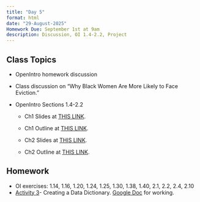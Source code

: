 ```yaml
---
title: "Day 5"
format: html
date: "29-August-2025"
Homework Due: September 1st at 9am
description: Discussion, OI 1.4-2.2, Project
---
```


## Class Topics

-   OpenIntro homework discussion

-   Class discussion on "Why Black Women Are More Likely to Face Eviction."

-   OpenIntro Sections 1.4-2.2

    -   Ch1 Slides at [THIS LINK](/course-materials/slides/chapter1.html).

    -   Ch1 Outline at [THIS LINK](/course-materials/slides/chapter1_o.html).

    -   Ch2 Slides at [THIS LINK](/course-materials/slides/chapter2.html).

    -   Ch2 Outline at [THIS LINK](/course-materials/slides/chapter2_o.html).

## Homework

-   OI exercises: 1.14, 1.16, 1.20, 1.24, 1.25, 1.30, 1.38, 1.40, 2.1, 2.2, 2.4, 2.10
-   [Activity 3](/course-materials/activities/Activity3.qmd)- Creating a Data Dictionary. [Google Doc](/course-materials/activities/Activity3.docx) for working.
